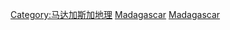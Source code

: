 {{Commonscat|World Heritage Sites in Madagascar}}

[[Category:马达加斯加地理|Category:马达加斯加地理]]
[[Category:非洲世界遗产|Madagascar]]
[[Category:各國世界遺產|Madagascar]]